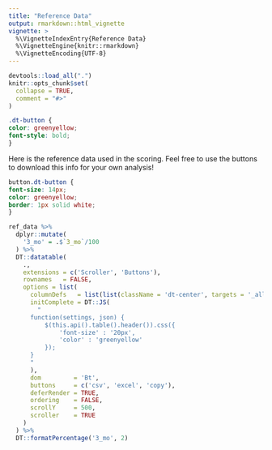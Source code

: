 ```yaml
---
title: "Reference Data"
output: rmarkdown::html_vignette
vignette: >
  %\VignetteIndexEntry{Reference Data}
  %\VignetteEngine{knitr::rmarkdown}
  %\VignetteEncoding{UTF-8}
---
```


```r
devtools::load_all(".")
knitr::opts_chunk$set(
  collapse = TRUE,
  comment = "#>"
)
```

```css
.dt-button {
color: greenyellow;
font-style: bold;
}
```

Here is the reference data used in the scoring. Feel free to use the buttons to
download this info for your own analysis!

```css
button.dt-button {
font-size: 14px;
color: greenyellow;
border: 1px solid white;
}
```

```r
ref_data %>%
  dplyr::mutate(
    '3_mo' = .$`3_mo`/100
  ) %>%
  DT::datatable(
    .,
    extensions = c('Scroller', 'Buttons'),
    rownames   = FALSE,
    options = list(
      columnDefs   = list(list(className = 'dt-center', targets = '_all')),
      initComplete = DT::JS(
        "
      function(settings, json) {
          $(this.api().table().header()).css({
              'font-size' : '20px', 
              'color' : 'greenyellow'
          });
      }
      "
      ),
      dom         = 'Bt',
      buttons     = c('csv', 'excel', 'copy'),
      deferRender = TRUE,
      ordering    = FALSE,
      scrollY     = 500,
      scroller    = TRUE
    )
  ) %>%
  DT::formatPercentage('3_mo', 2)
```



